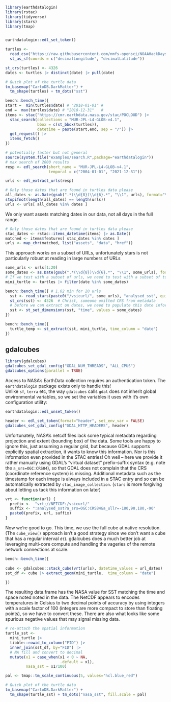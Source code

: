 
```r
library(earthdatalogin)
library(rstac)
library(tidyverse)
library(stars)
library(tmap)


earthdatalogin::edl_set_token()

```


```r
turtles <- 
  read_csv("https://raw.githubusercontent.com/nmfs-opensci/NOAAHackDays-2024/main/r-tutorials/data/occ_all.csv") |> 
  st_as_sf(coords = c("decimalLongitude", "decimalLatitude"))

st_crs(turtles) <- 4326
dates <- turtles |> distinct(date) |> pull(date)

```


```r
# Quick plot of the turtle data
tm_basemap("CartoDB.DarkMatter") + 
  tm_shape(turtles) + tm_dots("sst")
```


```r
bench::bench_time({
start =  min(turtles$date) # "2018-01-01" #
end =  max(turtles$date) # "2018-12-31"   #
items <- stac("https://cmr.earthdata.nasa.gov/stac/POCLOUD") |>
  stac_search(collections = "MUR-JPL-L4-GLOB-v4.1",
              bbox = c(st_bbox(turtles)),
              datetime = paste(start,end, sep = "/")) |>
  get_request() |>
  items_fetch()
})
```


```r
# potentially faster but not general
source(system.file("examples/search.R",package="earthdatalogin"))
# max search of 2000 results
resp <- edl_search(short_name = "MUR-JPL-L4-GLOB-v4.1",
                   temporal = c("2004-01-01", "2021-12-31"))

urls <- edl_extract_urls(resp)

# Only those dates that are found in turtles data please
all_dates <- as.Date(gsub(".*(\\d{8})\\d{6}.*", "\\1", urls), format="%Y%m%d")
stopifnot(length(all_dates) == length(urls))
urls <- urls[ all_dates %in% dates ]

```

We only want assets matching dates in our data, not all days in the full range.

```r
# Only those dates that are found in turtles data please
stac_dates <- rstac::items_datetime(items) |> as.Date()
matched <- items$features[ stac_dates %in% dates ]
urls <- map_chr(matched, list("assets", "data", "href"))
```




This approach works on a subset of URLs,  unfortunately stars is not particularly robust at reading in large numbers of URLs


```r
some_urls <- urls[1:20]
some_dates <- as.Date(gsub(".*(\\d{8})\\d{6}.*", "\\1", some_urls), format="%Y%m%d")
# If we test with a subset of urls, we need to test with a subset of turtles too!
mini_turtle <- turtles |> filter(date %in% some_dates)

bench::bench_time({ # 1.02 min for 20 urls
  sst <- read_stars(paste0("/vsicurl/", some_urls), "analysed_sst", quiet=TRUE)
  st_crs(sst) <- 4326  # Christ, someone omitted CRS from metadata
  # before we can extract on dates, we need to populate this date information
  sst <- st_set_dimensions(sst, "time", values = some_dates)
})

bench::bench_time({
  turtle_temp <- st_extract(sst, mini_turtle, time_column = "date")
})
```


## gdalcubes

```r
library(gdalcubes)
gdalcubes_set_gdal_config("GDAL_NUM_THREADS", "ALL_CPUS")
gdalcubes_options(parallel = TRUE)
```

Access to NASA's EarthData collection requires an authentication token.
The `earthdatalogin` package exists only to handle this!  
Unlike `sf`, `terra` etc, the way `gdalcubes` calls `gdal` 
does not inherit global environmental variables, so 
we set the variables it uses with it's own configuration utility:
  
```r
earthdatalogin::edl_unset_token()

header <- edl_set_token(format="header", set_env_var = FALSE)
gdalcubes_set_gdal_config("GDAL_HTTP_HEADERS", header)
```


Unfortunately, NASA's netcdf files lack some typical metadata regarding projection and extent (bounding box) of the data.  Some tools are happy to ignore this, just assuming a regular grid, but because GDAL supports explicitly spatial extraction, it wants to know this information.  Nor is this information even provided in the STAC entries! Oh well -- here we provide it rather manually using GDAL's "virtual dataset" prefix-suffix syntax (e.g. note the `a_srs=OGC:CRS84`), so that GDAL does not complain that the CRS (coordinate reference system) is missing.  Additional metadata such as the timestamp for each image is always included in a STAC entry and so can be automatically extracted by `stac_image_collection`.  (`stars` is more forgiving about letting us tack this information on later)

```r
vrt <- function(url) {
  prefix <-  "vrt://NETCDF:/vsicurl/"
  suffix <- ":analysed_sst?a_srs=OGC:CRS84&a_ullr=-180,90,180,-90"
  paste0(prefix, url, suffix)
}
```


Now we're good to go.  This time, we use the full cube at native resolution. (The `cube_view()` approach isn't a good strategy since we don't want a cube that has a regular interval `dt`).  gdalcubes does a much better job at leveraging multi-core compute and handling the vageries of the remote network connections at scale.


```r
bench::bench_time({
  
cube <- gdalcubes::stack_cube(vrt(urls), datetime_values = url_dates)
sst_df <- cube |> extract_geom(mini_turtle,  time_column = "date")

})
```

The resulting data.frame has the NASA value for SST matching the time and space noted noted in the data.  The NetCDF appears to encodes temperatures in Celsius to two decimal points of accuracy by using integers with a scale factor of 100 (integers are more compact to store than floating points), so we have to convert these.  There are also what looks like some spurious negative values that may signal missing data.  


```r
# re-attach the spatial information
turtle_sst <- 
  mini_turtle |> 
  tibble::rowid_to_column("FID") |>
  inner_join(sst_df, by="FID") |> 
  # NA fill and convert to decimal
  mutate(x1 = case_when(x1 < 0 ~ NA, 
                        .default = x1),
         nasa_sst = x1/100)


```

```r
pal <- tmap::tm_scale_continuous(5, values="hcl.blue_red")

# Quick plot of the turtle data
tm_basemap("CartoDB.DarkMatter") + 
  tm_shape(turtle_sst) + tm_dots("nasa_sst", fill.scale = pal)
```